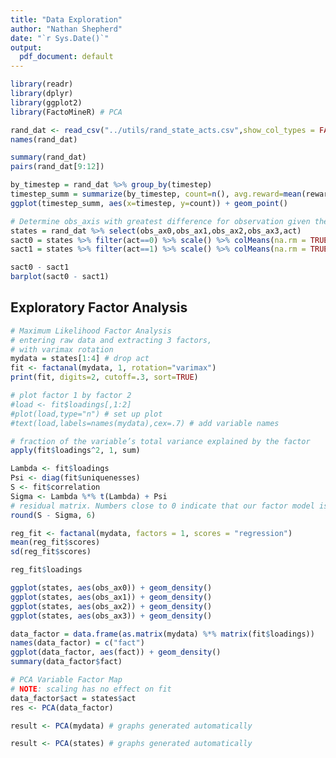 ```yaml
---
title: "Data Exploration"
author: "Nathan Shepherd"
date: "`r Sys.Date()`"
output:
  pdf_document: default
---
```


```r
library(readr)
library(dplyr)
library(ggplot2)
library(FactoMineR) # PCA
```

```r
rand_dat <- read_csv("../utils/rand_state_acts.csv",show_col_types = FALSE)
names(rand_dat)
```

```r
summary(rand_dat)
pairs(rand_dat[9:12])
```

```r
by_timestep = rand_dat %>% group_by(timestep)
timestep_summ = summarize(by_timestep, count=n(), avg.reward=mean(reward))
ggplot(timestep_summ, aes(x=timestep, y=count)) + geom_point()
```



```r
# Determine obs_axis with greatest difference for observation given the action
states = rand_dat %>% select(obs_ax0,obs_ax1,obs_ax2,obs_ax3,act)
sact0 = states %>% filter(act==0) %>% scale() %>% colMeans(na.rm = TRUE)
sact1 = states %>% filter(act==1) %>% scale() %>% colMeans(na.rm = TRUE)

sact0 - sact1
barplot(sact0 - sact1)
```

## Exploratory Factor Analysis

```r
# Maximum Likelihood Factor Analysis
# entering raw data and extracting 3 factors,
# with varimax rotation
mydata = states[1:4] # drop act
fit <- factanal(mydata, 1, rotation="varimax")
print(fit, digits=2, cutoff=.3, sort=TRUE)

# plot factor 1 by factor 2
#load <- fit$loadings[,1:2]
#plot(load,type="n") # set up plot
#text(load,labels=names(mydata),cex=.7) # add variable names
```
```r
# fraction of the variable’s total variance explained by the factor
apply(fit$loadings^2, 1, sum)
```
```r
Lambda <- fit$loadings
Psi <- diag(fit$uniquenesses)
S <- fit$correlation
Sigma <- Lambda %*% t(Lambda) + Psi
# residual matrix. Numbers close to 0 indicate that our factor model is a good representation of the underlying concept.
round(S - Sigma, 6)
```
```r
reg_fit <- factanal(mydata, factors = 1, scores = "regression")
mean(reg_fit$scores)
sd(reg_fit$scores)
```
```r
reg_fit$loadings
```
```r
ggplot(states, aes(obs_ax0)) + geom_density()
ggplot(states, aes(obs_ax1)) + geom_density()
ggplot(states, aes(obs_ax2)) + geom_density()
ggplot(states, aes(obs_ax3)) + geom_density()
```
```r
data_factor = data.frame(as.matrix(mydata) %*% matrix(fit$loadings))
names(data_factor) = c("fact")
ggplot(data_factor, aes(fact)) + geom_density()
summary(data_factor$fact)
```
```r
# PCA Variable Factor Map
# NOTE: scaling has no effect on fit
data_factor$act = states$act
res <- PCA(data_factor)
```

```r
result <- PCA(mydata) # graphs generated automatically
```

```r
result <- PCA(states) # graphs generated automatically
```


